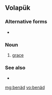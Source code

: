 ==Volapük==

===Alternative forms===
* {{l|vo|benayd}}

===Noun===
{{infl|vo|noun}}

# [[grace]]

===See also===
* {{l|vo|ben}}

[[mg:benäd]]
[[vo:benäd]]